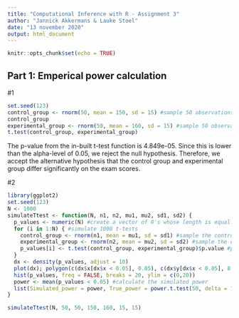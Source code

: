 ---
title: "Computational Inference with R - Assignment 3"
author: "Jannick Akkermans & Lauke Stoel"
date: "13 november 2020"
output: html_document
---

```{r setup, include=FALSE}
knitr::opts_chunk$set(echo = TRUE)
```

## Part 1: Emperical power calculation

#1

```{r}
set.seed(123)
control_group <- rnorm(50, mean = 150, sd = 15) #sample 50 observations from a normal distribution with a mean of 150 and a standard deviation of 15 to be the control group
control_group
experimental_group <- rnorm(50, mean = 160, sd = 15) #sample 50 observations from a normal distribution with a mean of 160 and a standard deviation of 15 to be the experimental group
t.test(control_group, experimental_group)
```

The p-value from the in-built t-test function is 4.849e-05. Since this is lower than the alpha-level of 0.05, we reject the null hypothesis. Therefore, we accept the alternative hypothesis that the control group and experimental group differ significantly on the exam scores.

#2

```{r}
library(ggplot2)
set.seed(123)
N <- 1000
simulateTtest <- function(N, n1, n2, mu1, mu2, sd1, sd2) {
  p_values <- numeric(N) #create a vector of 0's whose length is equal to N
  for (i in 1:N) { #simulate 1000 t-tests
    control_group <- rnorm(n1, mean = mu1, sd = sd1) #sample the control group
    experimental_group <- rnorm(n2, mean = mu2, sd = sd2) #sample the experimental group
    p_values[i] <- t.test(control_group, experimental_group)$p.value #perform a t-test and save the p-value
  }
  dx <- density(p_values, adjust = 10)
  plot(dx); polygon(c(dx$x[dx$x < 0.05], 0.05), c(dx$y[dx$x < 0.05], 0.05), col = rgb(1, 0, 0, alpha = 0.5), border = "red", main = "") #create a density plot that shows the distribution of the p-values
  hist(p_values, freq = FALSE, breaks = 20, ylim = c(0,20))
  power <- mean(p_values < 0.05) #calculate the simulated power
  list(Simulated_power = power, True_power = power.t.test(50, delta = 10, sd = 15, sig.level = 0.05, type = "two.sample", alternative = "two.sided")$power) #return a list that contains the simulated power and the true power
}

simulateTtest(N, 50, 50, 150, 160, 15, 15)
```